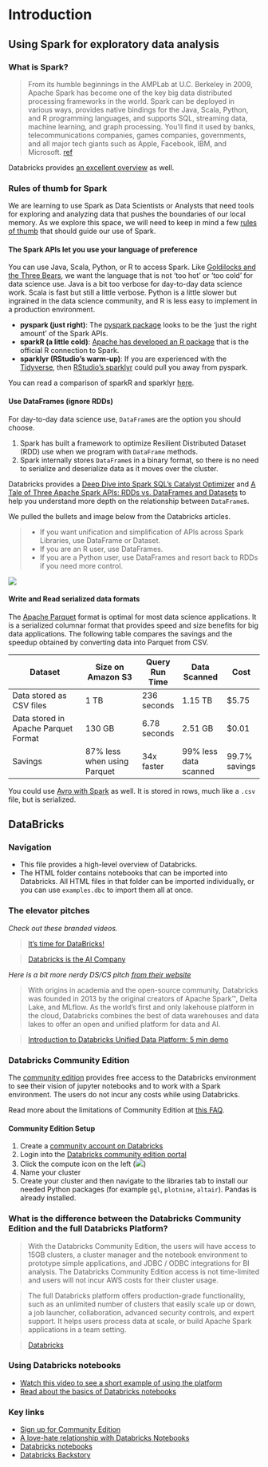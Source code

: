 # Introduction

## Using Spark for exploratory data analysis

### What is Spark?

> From its humble beginnings in the AMPLab at U.C. Berkeley in 2009, Apache Spark has become one of the key big data distributed processing frameworks in the world. Spark can be deployed in various ways, provides native bindings for the Java, Scala, Python, and R programming languages, and supports SQL, streaming data, machine learning, and graph processing. You’ll find it used by banks, telecommunications companies, games companies, governments, and all major tech giants such as Apple, Facebook, IBM, and Microsoft. [ref](https://www.infoworld.com/article/3236869/what-is-apache-spark-the-big-data-platform-that-crushed-hadoop.html)

Databricks provides [an excellent overview](https://databricks.com/spark/about) as well.


### Rules of thumb for Spark

We are learning to use Spark as Data Scientists or Analysts that need tools for exploring and analyzing data that pushes the boundaries of our local memory. As we explore this space, we will need to keep in mind a few [rules of thumb](https://en.wikipedia.org/wiki/Rule_of_thumb) that should guide our use of Spark.

#### The Spark APIs let you use your language of preference

You can use Java, Scala, Python, or R to access Spark.  Like [Goldilocks and the Three Bears](https://en.wikipedia.org/wiki/Goldilocks_principle), we want the language that is not 'too hot' or 'too cold' for data science use.  Java is a bit too verbose for day-to-day data science work. Scala is fast but still a little verbose. Python is a little slower but ingrained in the data science community, and R is less easy to implement in a production environment.  

- __pyspark (just right)__: The [pyspark package](https://spark.apache.org/docs/latest/api/python/index.html) looks to be the 'just the right amount' of the Spark APIs.  
- __sparkR (a little cold)__: [Apache has developed an R package](https://spark.apache.org/docs/latest/sparkr.html) that is the official R connection to Spark.
- __sparklyr (RStudio's warm-up)__: If you are experienced with the [Tidyverse](https://www.tidyverse.org/), then [RStudio's sparklyr](https://spark.rstudio.com/) could pull you away from pyspark.

You can read a comparison of sparkR and sparklyr [here](https://developpaper.com/deep-comparative-data-science-toolbox-sparkr-vs-sparklyr/).

#### Use DataFrames (ignore RDDs)

For day-to-day data science use, `DataFrame`s are the option you should choose.  

1. Spark has built a framework to optimize Resilient Distributed Dataset (RDD) use when we program with `DataFrame` methods.
2. Spark internally stores `DataFrame`s in a binary format, so there is no need to serialize and deserialize data as it moves over the cluster.

Databricks provides a [Deep Dive into Spark SQL’s Catalyst Optimizer](https://databricks.com/blog/2015/04/13/deep-dive-into-spark-sqls-catalyst-optimizer.html) and [A Tale of Three Apache Spark APIs: RDDs vs. DataFrames and Datasets](https://databricks.com/blog/2016/07/14/a-tale-of-three-apache-spark-apis-rdds-dataframes-and-datasets.html) to help you understand more depth on the relationship between `DataFrame`s.

We pulled the bullets and image below from the Databricks articles.

> - If you want unification and simplification of APIs across Spark Libraries, use DataFrame or Dataset.
> - If you are an R user, use DataFrames.
> - If you are a Python user, use DataFrames and resort back to RDDs if you need more control.

![](img/spark_sql_dataframe_rdd.png)

#### Write and Read serialized data formats

The [Apache Parquet](https://databricks.com/glossary/what-is-parquet) format is optimal for most data science applications. It is a serialized columnar format that provides speed and size benefits for big data applications. The following table compares the savings and the speedup obtained by converting data into Parquet from CSV.

| Dataset                              | Size on Amazon S3           | Query Run Time | Data Scanned          | Cost          |
| ------------------------------------ | --------------------------- | -------------- | --------------------- | ------------- |
| Data stored as CSV files             | 1 TB                        | 236 seconds    | 1.15 TB               | $5.75         |
| Data stored in Apache Parquet Format | 130 GB                      | 6.78 seconds   | 2.51 GB               | $0.01         |
| Savings                              | 87% less when using Parquet | 34x faster     | 99% less data scanned | 99.7% savings |

You could use [Avro with Spark](https://spark.apache.org/docs/latest/sql-data-sources-avro.html) as well.  It is stored in rows, much like a `.csv` file, but is serialized.

## DataBricks

### Navigation

- This file provides a high-level overview of Databricks.
- The HTML folder contains notebooks that can be imported into Databricks. All HTML files in that folder can be imported individually, or you can use `examples.dbc` to import them all at once.

### The elevator pitches

_Check out these branded videos._

> [It's time for DataBricks!](https://youtu.be/_1QQHv7T9og)

> [Databricks is the AI Company](https://youtu.be/1cJ0XYaARBY)

_Here is a bit more nerdy DS/CS pitch [from their website](https://databricks.com/company/about-us)_

> With origins in academia and the open-source community, Databricks was founded in 2013 by the original creators of Apache Spark™, Delta Lake, and MLflow. As the world’s first and only lakehouse platform in the cloud, Databricks combines the best of data warehouses and data lakes to offer an open and unified platform for data and AI.

> [Introduction to Databricks Unified Data Platform: 5 min demo](https://youtu.be/n-yt_3HvkOI)

### Databricks Community Edition

The [community edition](https://community.cloud.databricks.com/login.html) provides free access to the Databricks environment to see their vision of jupyter notebooks and to work with a Spark environment. The users do not incur any costs while using Databricks.

Read more about the limitations of Community Edition at [this FAQ](https://databricks.com/product/faq/community-edition).

#### Community Edition Setup

1. Create a [community account on Databricks](https://databricks.com/try-databricks)
2. Login into the [Databricks community edition portal](https://community.cloud.databricks.com/login.html)
3. Click the compute icon on the left (![](https://github.com/byuibigdata/project_safegraph/blob/main/img/compute_icon.png))
4. Name your cluster
5. Create your cluster and then navigate to the libraries tab to install our needed Python packages (for example `gql`, `plotnine`, `altair`). Pandas is already installed.


### What is the difference between the Databricks Community Edition and the full Databricks Platform?

> With the Databricks Community Edition, the users will have access to 15GB clusters, a cluster manager and the notebook environment to prototype simple applications, and JDBC / ODBC integrations for BI analysis. The Databricks Community Edition access is not time-limited and users will not incur AWS costs for their cluster usage.

> The full Databricks platform offers production-grade functionality, such as an unlimited number of clusters that easily scale up or down, a job launcher, collaboration, advanced security controls, and expert support. It helps users process data at scale, or build Apache Spark applications in a team setting.

> [Databricks](https://databricks.com/product/faq/community-edition)

### Using Databricks notebooks

- [Watch this video to see a short example of using the platform](https://youtu.be/n-yt_3HvkOI)
- [Read about the basics of Databricks notebooks](https://subscription.packtpub.com/book/data/9781838647216/2/ch02lvl1sec08/using-azure-databricks-notebooks)

### Key links

- [Sign up for Community Edition](https://databricks.com/try-databricks)
- [A love-hate relationship with Databricks Notebooks](https://towardsdatascience.com/databricks-notebooks-a-love-hate-relationship-8f73e5b291fb)
- [Databricks notebooks](https://subscription.packtpub.com/book/data/9781838647216/2/ch02lvl1sec08/using-azure-databricks-notebooks)
- [Databricks Backstory](https://youtu.be/ThrmPaleEiI)